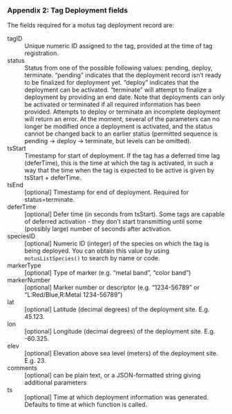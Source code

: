 ### Appendix 2:  Tag Deployment fields

The fields required for a motus tag deployment record are:

tagID
: Unique numeric ID assigned to the tag, provided at the
time of tag registration.

status
: Status from one of the possible following values:
pending, deploy, terminate. "pending” indicates that the
deployment record isn’t ready to be finalized for deployment
yet. "deploy” indicates that the deployment can be
activated. "terminate” will attempt to finalize a deployment by
providing an end date. Note that deployments can only be
activated or terminated if all required information has been
provided. Attempts to deploy or terminate an incomplete
deployment will return an error. At the moment, several of the
parameters can no longer be modified once a deployment is
activated, and the status cannot be changed back to an earlier
status (permitted sequence is pending -> deploy -> terminate,
but levels can be omitted).

tsStart
: Timestamp for start of deployment. If the tag has a
deferred time lag (deferTime), this is the time at which the
tag is activated, in such a way that the time when the tag is
expected to be active is given by tsStart + deferTime.

tsEnd
 : [optional] Timestamp for end of deployment. Required
for status=terminate.

deferTime
 : [optional] Defer time (in seconds from
tsStart). Some tags are capable of deferred activation - they
don't start transmitting until some (possibly large) number of
seconds after activation.

speciesID
 : [optional] Numeric ID (integer) of the species on
which the tag is being deployed. You can obtain this value by
using `motusListSpecies()` to search by name or code.

markerType
 : [optional] Type of marker
(e.g. "metal band”, "color band”)

markerNumber
 : [optional] Marker number or descriptor
(e.g. "1234-56789” or "L:Red/Blue,R:Metal 1234-56789”)

lat
 : [optional] Latitude (decimal degrees) of the deployment
site. E.g. 45.123.

lon
 : [optional] Longitude (decimal degrees) of the deployment
site. E.g. -60.325.

elev
 : [optional] Elevation above sea level (meters) of the
deployment site. E.g. 23.

comments
 : [optional] can be plain text, or a JSON-formatted string
giving additional parameters

ts
 : [optional] Time at which deployment information
was generated.  Defaults to time at which function is called.
